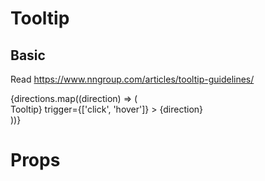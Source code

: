 

# Tooltip


<Meta title="Design system/Tooltip" component={Tooltip} />

## Basic

Read https://www.nngroup.com/articles/tooltip-guidelines/

<Preview>
  <Story name="Basic">
    {directions.map((direction) => (
      <div style={{ display: 'inline-block', width: 100 }}>
        <Tooltip
          id={direction}
          placement={direction}
          overlay={<span>Tooltip</span>}
          trigger={['click', 'hover']}
        >
          <span>{direction}</span>
        </Tooltip>
      </div>
    ))}
  </Story>
</Preview>

# Props

<Props of={Tooltip} />
